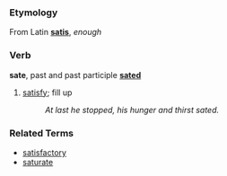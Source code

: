 ===Etymology===
From Latin '''[[satis]]''', ''enough''

===Verb===
'''sate''', past and past participle '''[[sated]]'''

# [[satisfy]]; fill up
#: ''At last he stopped, his hunger and thirst sated.''

===Related Terms===
*[[satisfactory]]
*[[saturate]]